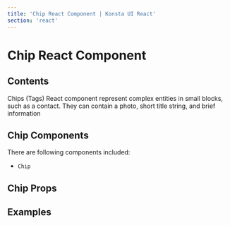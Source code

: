 ```yaml
---
title: 'Chip React Component | Konsta UI React'
section: 'react'
---
```



# Chip React Component

## Contents

Chips (Tags) React component represent complex entities in small blocks, such as a contact. They can contain a photo, short title string, and brief information

## Chip Components

There are following components included:

- `Chip`

## Chip Props

<ChipProps />

## Examples

<ChipsExample />
